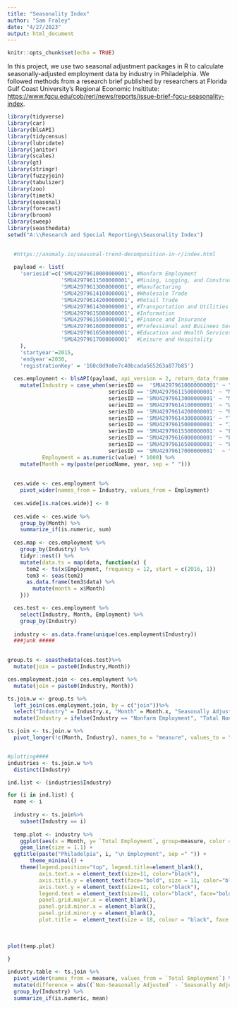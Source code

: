 ```yaml
---
title: "Seasonality Index"
author: "Sam Fraley"
date: "4/27/2023"
output: html_document
---
```


```r
knitr::opts_chunk$set(echo = TRUE)
```


In this project, we use two seasonal adjustment packages in R to calculate seasonally-adjusted employment data by industry in Philadelphia. We followed methods from a research brief published by researchers at Florida Gulf Coast University's Regional Economic Insititute: <https://www.fgcu.edu/cob/reri/news/reports/issue-brief-fgcu-seasonality-index>.



```r
library(tidyverse)
library(car)
library(blsAPI)
library(tidycensus)
library(lubridate)
library(janitor)
library(scales)
library(gt)
library(stringr)
library(fuzzyjoin)
library(tabulizer)
library(zoo)
library(timetk)
library(seasonal)
library(forecast)
library(broom)
library(sweep)
library(seasthedata)
setwd("A:\\Research and Special Reporting\\Seasonality Index")

  
  #https://anomaly.io/seasonal-trend-decomposition-in-r/index.html
  
  payload <- list(
    'seriesid'=c('SMU42979610000000001', #Nonfarm Employment
                 'SMU42979611500000001', #Mining, Logging, and Construction
                 'SMU42979613000000001', #Manufacturing
                 'SMU42979614100000001', #Wholesale Trade
                 'SMU42979614200000001', #Retail Trade
                 'SMU42979614300000001', #Transportation and Utilities
                 'SMU42979615000000001', #Information
                 'SMU42979615500000001', #Finance and Insurance
                 'SMU42979616000000001', #Professional and Businees Services
                 'SMU42979616500000001', #Education and Health Services
                 'SMU42979617000000001'  #Leisure and Hospitality
    ), 
    'startyear'=2015,
    'endyear'=2030, 
    'registrationKey' = '160c8d9a0e7c40bcada565263a877b85')
  
  ces.employment <- blsAPI(payload, api_version = 2, return_data_frame = T) %>%
    mutate(Industry = case_when(seriesID ==  'SMU42979610000000001' ~ "Nonfarm Employment",
                                seriesID == 'SMU42979611500000001' ~ "Mining, Logging, and Construction",
                                seriesID == 'SMU42979613000000001' ~ "Manufacturing",
                                seriesID == 'SMU42979614100000001' ~ "Wholesale Trade",
                                seriesID == 'SMU42979614200000001' ~ "Retail Trade",
                                seriesID == 'SMU42979614300000001' ~ "Transportation and Utilities",
                                seriesID == 'SMU42979615000000001' ~ "Information",
                                seriesID == 'SMU42979615500000001' ~ "Finance and Insurance",
                                seriesID == 'SMU42979616000000001' ~ "Professional and Business Services",
                                seriesID == 'SMU42979616500000001' ~ "Education and Health Services",
                                seriesID == 'SMU42979617000000001'  ~ "Leisure and Hospitality"),
           Employment = as.numeric(value) * 1000) %>%
    mutate(Month = my(paste(periodName, year, sep = " "))) 
  
  
  ces.wide <- ces.employment %>%
    pivot_wider(names_from = Industry, values_from = Employment) 
  
  ces.wide[is.na(ces.wide)] <- 0
  
  ces.wide <- ces.wide %>%
    group_by(Month) %>%
    summarize_if(is.numeric, sum)
  
  ces.map <- ces.employment %>%
    group_by(Industry) %>%
    tidyr::nest() %>%
    mutate(data.ts = map(data, function(x) {
      tem2 <- ts(x$Employment, frequency = 12, start = c(2016, 1))
      tem3 <- seas(tem2)
      as.data.frame(tem3$data) %>%
        mutate(month = x$Month)
    })) 

  ces.test <- ces.employment %>%
    select(Industry, Month, Employment) %>%
    group_by(Industry)
  
  industry <- as.data.frame(unique(ces.employment$Industry))
  ###junk #####

  
group.ts <- seasthedata(ces.test)%>%
  mutate(join = paste0(Industry,Month))

ces.employment.join <- ces.employment %>%
  mutate(join = paste0(Industry, Month))

ts.join.w <- group.ts %>%
  left_join(ces.employment.join, by = c("join"))%>%
  select("Industry" = Industry.x, "Month" = Month.x, "Seasonally Adjusted" = Employment.x, "Non-Seasonally Adjusted" = Employment.y) %>%
  mutate(Industry = ifelse(Industry == "Nonfarm Employment", "Total Non-Farm", Industry))

ts.join <- ts.join.w %>%
  pivot_longer(!c(Month, Industry), names_to = "measure", values_to = "Total Employment") 


#plotting####
industries <- ts.join.w %>%
  distinct(Industry)

ind.list <- (industries$Industry) 

for (i in ind.list) {
  name <- i
  
  industry <- ts.join%>%
    subset(Industry == i) 
  
  temp.plot <- industry %>%
    ggplot(aes(x = Month, y= `Total Employment`, group=measure, color = measure)) +
    geom_line(size = 1.1) +
  ggtitle(paste("Philadelpia", i, "\n Employment", sep =" ")) +
       theme_minimal() +
    theme(legend.position="top", legend.title=element_blank(), 
          axis.text.x = element_text(size=11, color="black"), 
          axis.title.y = element_text(face="bold", size = 11, color="black"),
          axis.text.y = element_text(size=11, color="black"),
          legend.text = element_text(size=11, color="black", face="bold"),
          panel.grid.major.x = element_blank(),
          panel.grid.minor.x = element_blank(),
          panel.grid.minor.y = element_blank(),
          plot.title =  element_text(size = 18, colour = "black", face = "bold", hjust = 0.5)) 
  
  
  
plot(temp.plot)
  
}

```

```r

industry.table <- ts.join %>%
  pivot_wider(names_from = measure, values_from = `Total Employment`) %>%
  mutate(difference = abs((`Non-Seasonally Adjusted` - `Seasonally Adjusted`)/`Seasonally Adjusted`)) %>%
  group_by(Industry) %>%
  summarize_if(is.numeric, mean)

```
